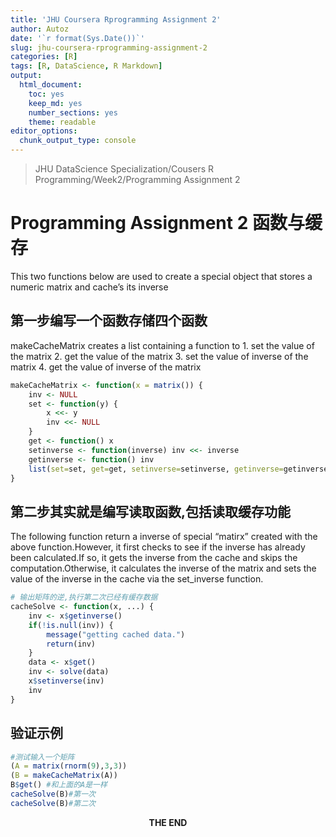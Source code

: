```yaml
---
title: 'JHU Coursera Rprogramming Assignment 2'
author: Autoz
date: '`r format(Sys.Date())`'
slug: jhu-coursera-rprogramming-assignment-2
categories: [R]
tags: [R, DataScience, R Markdown]
output:
  html_document:
    toc: yes
    keep_md: yes
    number_sections: yes
    theme: readable
editor_options: 
  chunk_output_type: console
---
```

> JHU DataScience Specialization/Cousers R Programming/Week2/Programming Assignment 2

# Programming Assignment 2 函数与缓存 


This two functions below are used to create a special object that stores a numeric matrix and cache's its inverse

## 第一步编写一个函数存储四个函数

makeCacheMatrix creates a list containing a function to
1. set the value of the matrix
2. get the value of the matrix
3. set the value of inverse of the matrix
4. get the value of inverse of the matrix

```r
makeCacheMatrix <- function(x = matrix()) {
    inv <- NULL
    set <- function(y) {
        x <<- y
        inv <<- NULL
    }
    get <- function() x
    setinverse <- function(inverse) inv <<- inverse
    getinverse <- function() inv
    list(set=set, get=get, setinverse=setinverse, getinverse=getinverse)
}
```

## 第二步其实就是编写读取函数,包括读取缓存功能

The following function return a inverse of special "matirx" created with the above function.However, it first checks to see if the inverse has already been calculated.If so, it gets the inverse from the cache and skips the computation.Otherwise, it calculates the inverse of the matrix and sets the value of the inverse in the cache via the set_inverse function.

```r
# 输出矩阵的逆,执行第二次已经有缓存数据
cacheSolve <- function(x, ...) {
    inv <- x$getinverse()
    if(!is.null(inv)) {
        message("getting cached data.")
        return(inv)
    }
    data <- x$get()
    inv <- solve(data)
    x$setinverse(inv)
    inv
}
```

## 验证示例

```r
#测试输入一个矩阵
(A = matrix(rnorm(9),3,3))
(B = makeCacheMatrix(A))
B$get() #和上面的A是一样
cacheSolve(B)#第一次 
cacheSolve(B)#第二次
```

<center>**THE END**</center>


